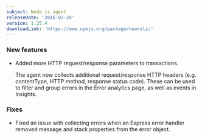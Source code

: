 ```yaml
---
subject: Node.js agent
releaseDate: '2016-02-24'
version: 1.25.4
downloadLink: 'https://www.npmjs.org/package/newrelic'
---
```


### New features

* Added more HTTP request/response parameters to transactions.

  The agent now collects additional request/response HTTP headers (e.g. contentType, HTTP method, response status code). These can be used to filter and group errors in the Error analytics page, as well as events in Insights.

### Fixes

* Fixed an issue with collecting errors when an Express error handler removed message and stack properties from the error object.
